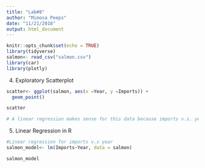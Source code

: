 ```yaml
---
title: "Lab#8"
author: "Mimosa Peeps"
date: "11/21/2018"
output: html_document
---
```


```r
knitr::opts_chunk$set(echo = TRUE)
library(tidyverse)
salmon<- read_csv("salmon.csv")
library(car)
library(plotly)
```

4. Exploratory Scatterplot

```r
scatter<- ggplot(salmon, aes(x =Year, y =Imports)) +
  geom_point()

scatter

# A linear regression makes sense for this data because imports v.s. year seems to be linearly related.
```

5. Linear Regression in R 

```r
#Linear regression for imports v.s year
salmon_model<- lm(Imports~Year, data = salmon)

salmon_model
```

